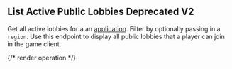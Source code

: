 ## List Active Public Lobbies Deprecated V2

Get all active lobbies for a an [application](https://hathora.dev/docs/concepts/hathora-entities#application). Filter by optionally passing in a `region`. Use this endpoint to display all public lobbies that a player can join in the game client.

{/* render operation */}
